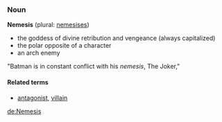 ===Noun===
'''Nemesis''' (plural: [[nemesises]])
*the goddess of divine retribution and vengeance (always capitalized)
*the polar opposite of a character
*an arch enemy

"Batman is in constant conflict with his ''nemesis'', The Joker," 
====Related terms====
*[[antagonist]], [[villain]]

[[de:Nemesis]]